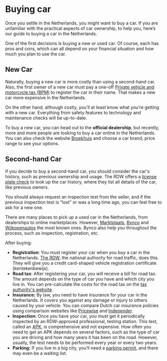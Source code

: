 # Buying car
Once you settle in the Netherlands, you might want to buy a car. If you are unfamiliar with the practical aspects of car ownership, to help you, here’s our guide to buying a car in the Netherlands.

One of the first decisions is buying a new or used car. Of course, each has pros and cons, which can all depend on your financial situation and how much you plan to use the car.


## New Car
Naturally, buying a new car is more costly than using a second-hand car. Also, the first owner of a new car must pay a one-off [Private vehicle and motorcycle tax (BPM)](https://business.gov.nl/regulation/bpm/) to register the car in their name. That makes a new car more expensive in the Netherlands.

On the other hand, although costly, you’ll at least know what you’re getting with a new car. Everything from safety features to technology and maintenance checks will be up-to-date.

To buy a new car, you can head out to the **official dealership**, but recently, more and more people are looking to buy a car online in the Netherlands. You can also check the website [Broekhuis](https://broekhuis.nl/) and choose a car brand, price range to see your options.

## Second-hand Car
If you decide to buy a second-hand car, you should consider the car's history, such as previous ownership and usage. The RDW offers a [license plate check](https://ovi.rdw.nl/) to look up the car history, where they list all details of the car, like previous owners.

<callout>
    You should always request an inspection test from the seller, and if the previous inspection test is “lost” or was a long time ago, you can feel free to ask for a new one.
</callout>

There are many places to pick up a used car in the Netherlands, from dealerships to online marketplaces. However, [Marktplaats](https://www.marktplaats.nl/), [Bynco](https://bynco.com/nl-en/expats/) and [Wijkopenautos](https://www.wikoau.nl/auto-kopen/) the most known ones. Bynco also help you throughout the process, such as inspection, registration, etc.

After buying:

- **Registration**: You must register your car when you buy a car in the Netherlands. [The RDW](https://www.rdw.nl/), the national authority for road traffic, does this. They will give you a credit card-shaped vehicle registration certificate (kentekenbewijs).
- **Road tax**: After registering your car, you will receive a bill for road tax. The amount depends on the type of car you have and which city you live in. You can pre-calculate the costs for the road tax on the [tax authority's website](https://www.belastingdienst.nl/wps/wcm/connect/nl/auto-en-vervoer/content/hulpmiddel-motorrijtuigenbelasting-berekenen).
- **Insurance:** By law, you need to have insurance for your car in the Netherlands. It covers you against any damage or injury to others caused by your vehicle. You can compare Dutch car insurance policies using comparison websites like [Pricewise](https://www.pricewise.nl/autoverzekering/autoverzekering-vergelijken/?actioncode=tradetracker) and [Independer](https://www.independer.nl/autoverzekering/info/affiliate/awin).
- **Inspection:** Once you have your car, you must get it periodically inspected by an RDW-approved professional, testing station. This test, called an [APK](https://business.gov.nl/regulation/periodic-motor-vehicle-test-apk/), is comprehensive and not expensive. How often you need to get an APK depends on several factors, such as the type of car you are driving and how many years it has been on the road. However, usually, the test needs to be performed every year or every two years.
- **Parking:** If you live in a big city, you’ll need a [parking permit](https://www.amsterdam.nl/en/parking/apply-resident-parking-permit/), and there may even be a waiting list.
